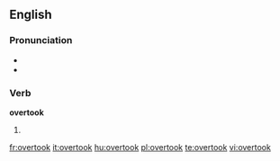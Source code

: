 ==English==

===Pronunciation===
* {{IPA|/ˈovəɻtuk/}}
* {{audio|En-us-overtook.ogg|Audio (US)}}

===Verb===
'''overtook'''

# {{past tense of| to [[overtake]]}}

[[fr:overtook]]
[[it:overtook]]
[[hu:overtook]]
[[pl:overtook]]
[[te:overtook]]
[[vi:overtook]]